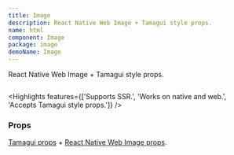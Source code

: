 ```yaml
---
title: Image
description: React Native Web Image + Tamagui style props.
name: html
component: Image
package: image
demoName: Image
---
```


<Description>React Native Web Image + Tamagui style props.</Description>

<HeroContainer noPad>
  <ImageDemo />
</HeroContainer>

```tsx hero template=Image

```

<Highlights
  features={['Supports SSR.', 'Works on native and web.', 'Accepts Tamagui style props.']}
/>

### Props

[Tamagui props](/docs/styling/props) + [React Native Web Image props](https://necolas.github.io/react-native-web/docs/image/).

